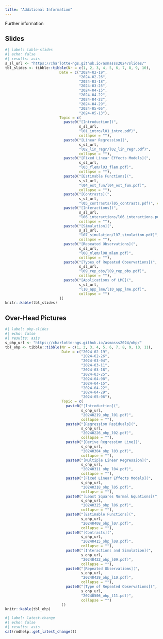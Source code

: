 ```yaml
---
title: "Additional Information"
---
```


Further information 

## Slides

```r
#| label: table-slides
#| echo: false
#| results: asis
s_sl_url <- "https://charlotte-ngs.github.io/asmasss2024/slides/"
tbl_slides <- tibble::tibble(Nr = c(1, 2, 3, 4, 5, 6, 7, 8, 9, 10),
                         Date = c("2024-02-19",
                                  "2024-02-26",
                                  "2024-03-18",
                                  "2024-03-25",
                                  "2024-04-15",
                                  "2024-04-22",
                                  "2024-04-22",
                                  "2024-04-29",
                                  "2024-05-06",
                                  "2024-05-13"),
                         Topic = c(
                           paste0("[Introduction](", 
                                  s_sl_url, 
                                  "l01_intro/l01_intro.pdf)", 
                                  collapse = ""),
                           paste0("[Linear Regression](",
                                  s_sl_url,
                                  "l02_lin_regr/l02_lin_regr.pdf)",
                                  collapse = ""),
                           paste0("[Fixed Linear Effects Models](",
                                  s_sl_url,
                                  "l03_flem/l03_flem.pdf)",
                                  collapse = ""),
                           paste0("[Estimable Functions](",
                                  s_sl_url,
                                  "l04_est_fun/l04_est_fun.pdf)",
                                  collapse = ""),
                           paste0("[Contrasts](",
                                  s_sl_url,
                                  "l05_contrasts/l05_contrasts.pdf)", collapse = ""),
                           paste0("[Interactions](",
                                  s_sl_url,
                                  "l06_interactions/l06_interactions.pdf)",
                                  collapse = ""),
                           paste0("[Simulation](",
                                  s_sl_url,
                                  "l07_simulation/l07_simulation.pdf)",
                                  collapse = ""),
                           paste0("[Repeated Observations](",
                                  s_sl_url,
                                  "l08_mlem/l08_mlem.pdf)",
                                  collapse = ""),
                           paste0("[Types of Repeated Observations](",
                                  s_sl_url,
                                  "l09_rep_obs/l09_rep_obs.pdf)",
                                  collapse = ""),
                           paste0("[Applications of LME](",
                                  s_sl_url, 
                                  "l10_app_lme/l10_app_lme.pdf)",
                                  collapse = "")
                         ))
knitr::kable(tbl_slides)
```


## Over-Head Pictures

```r
#| label: ohp-slides
#| echo: false
#| results: asis
s_ohp_url <- "https://charlotte-ngs.github.io/asmasss2024/ohp/"
tbl_ohp <- tibble::tibble(Nr = c(1, 2, 3, 4, 5, 6, 7, 8, 9, 10, 11),
                          Date = c("2024-02-19",
                                   "2024-02-26",
                                   "2024-03-04",
                                   "2024-03-11",
                                   "2024-03-18",
                                   "2024-03-25",
                                   "2024-04-08",
                                   "2024-04-15",
                                   "2024-04-22",
                                   "2024-04-29",
                                   "2024-05-06"),
                          Topic = c(
                            paste0("[Introduction](",
                                   s_ohp_url,
                                   "20240219_ohp_l01.pdf)",
                                   collapse = ""),
                            paste0("[Regression Residuals](",
                                   s_ohp_url, 
                                   "20240226_ohp_l02.pdf)",
                                   collapse = ""),
                            paste0("[Derive Regression Line](",
                                   s_ohp_url,
                                   "20240304_ohp_l03.pdf)",
                                   collapse = ""),
                            paste0("[Multiple Linear Regression](",
                                   s_ohp_url,
                                   "20240311_ohp_l04.pdf)",
                                   collapse = ""),
                            paste0("[Fixed Linear Effects Models](",
                                   s_ohp_url,
                                   "20240318_ohp_l05.pdf)",
                                   collapse = ""),
                            paste0("[Least Squares Normal Equations](",
                                   s_ohp_url,
                                   "20240325_ohp_l06.pdf)",
                                   collapse = ""),
                            paste0("[Estimable Functions](",
                                   s_ohp_url,
                                   "20240408_ohp_l07.pdf)",
                                   collapse = ""),
                            paste0("[Contrasts](",
                                   s_ohp_url,
                                   "20240415_ohp_l08.pdf)",
                                   collapse = ""),
                            paste0("[Interactions and Simulation](",
                                   s_ohp_url,
                                   "20240422_ohp_l09.pdf)",
                                   collapse = ""),
                            paste0("[Repeated Observations](",
                                   s_ohp_url,
                                   "20240429_ohp_l10.pdf)",
                                   collapse = ""),
                            paste0("[Type of Repeated Observations](",
                                   s_ohp_url,
                                   "20240506_ohp_l11.pdf)",
                                   collapse = "")
                          ))
knitr::kable(tbl_ohp)
```



```r
#| label: latest-change
#| echo: false
#| results: asis
cat(rmdhelp::get_latest_change())
```
